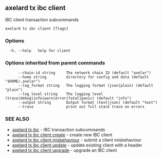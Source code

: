 ## axelard tx ibc client

IBC client transaction subcommands

```
axelard tx ibc client [flags]
```

### Options

```
  -h, --help   help for client
```

### Options inherited from parent commands

```
      --chain-id string     The network chain ID (default "axelar")
      --home string         directory for config and data (default "$HOME/.axelar")
      --log_format string   The logging format (json|plain) (default "plain")
      --log_level string    The logging level (trace|debug|info|warn|error|fatal|panic) (default "info")
      --output string       Output format (text|json) (default "text")
      --trace               print out full stack trace on errors
```

### SEE ALSO

- [axelard tx ibc](/cli-docs/v0_31_3/axelard_tx_ibc) - IBC transaction subcommands
- [axelard tx ibc client create](/cli-docs/v0_31_3/axelard_tx_ibc_client_create) - create new IBC client
- [axelard tx ibc client misbehaviour](/cli-docs/v0_31_3/axelard_tx_ibc_client_misbehaviour) - submit a client misbehaviour
- [axelard tx ibc client update](/cli-docs/v0_31_3/axelard_tx_ibc_client_update) - update existing client with a header
- [axelard tx ibc client upgrade](/cli-docs/v0_31_3/axelard_tx_ibc_client_upgrade) - upgrade an IBC client
